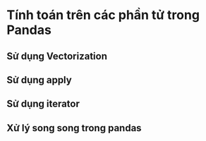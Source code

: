 # Tính toán trên các phần tử trong Pandas 
## Sử dụng Vectorization

## Sử dụng apply
## Sử dụng iterator
## Xử lý song song trong pandas